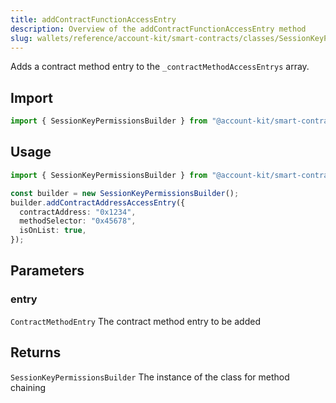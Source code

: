 ```yaml
---
title: addContractFunctionAccessEntry
description: Overview of the addContractFunctionAccessEntry method
slug: wallets/reference/account-kit/smart-contracts/classes/SessionKeyPermissionsBuilder/addContractFunctionAccessEntry
---
```


Adds a contract method entry to the `_contractMethodAccessEntrys` array.

## Import

```ts
import { SessionKeyPermissionsBuilder } from "@account-kit/smart-contracts";
```

## Usage

```ts
import { SessionKeyPermissionsBuilder } from "@account-kit/smart-contracts";

const builder = new SessionKeyPermissionsBuilder();
builder.addContractAddressAccessEntry({
  contractAddress: "0x1234",
  methodSelector: "0x45678",
  isOnList: true,
});
```

## Parameters

### entry

`ContractMethodEntry`
The contract method entry to be added

## Returns

`SessionKeyPermissionsBuilder`
The instance of the class for method chaining
